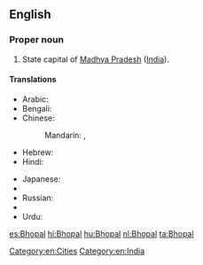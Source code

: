 ==English==
{{wikipedia}}
===Proper noun===
{{en-proper noun}}

# State capital of [[Madhya Pradesh]] ([[India]]).

====Translations====
{{trans-top|capital of Madhya Pradesh, India}}
* Arabic: {{t-|ar|بهوبال|m|tr=bhubāl}}
* Bengali: {{t-|bn|ভোপাল|sc=Beng}}
* Chinese:
*: Mandarin: {{t|cmn|博帕爾|sc=Hani}}, {{t|cmn|博帕尔|tr=Bópà'ěr|sc=Hani}}
* Hebrew: {{t-|he|בופאל}}
* Hindi: {{t+|hi|भोपाल|tr=bhōpāl}}
{{trans-mid}}
* Japanese: {{t-|ja|ボーパール|tr=Bōpāru}}
* {{trreq|pa}}
* Russian: {{t-|ru|Бхопал|m|tr=Bxopál}}
* {{trreq|te}}
* Urdu: {{t-|ur|بهوبال|tr=bhōpāl}}
{{trans-bottom}}

[[Category:en:Cities]]
[[Category:en:India]]

[[es:Bhopal]]
[[hi:Bhopal]]
[[hu:Bhopal]]
[[nl:Bhopal]]
[[ta:Bhopal]]